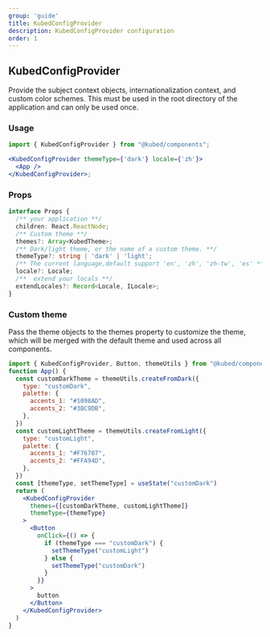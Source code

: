 ```yaml
---
group: 'guide'
title: KubedConfigProvider
description: KubedConfigProvider configuration
order: 1
---
```


## KubedConfigProvider
Provide the subject context objects, internationalization context, and custom color schemes.
This must be used in the root directory of the application and can only be used once.

### Usage

```jsx
import { KubedConfigProvider } from "@kubed/components";

<KubedConfigProvider themeType={'dark'} locale={'zh'}>
  <App />
</KubedConfigProvider>;
```

### Props
```ts
interface Props {
  /** your application **/
  children: React.ReactNode;
  /** Custom theme **/
  themes?: Array<KubedTheme>;
  /** Dark/light theme, or the name of a custom theme. **/
  themeType?: string | 'dark' | 'light';
  /** The current language,default support 'en', 'zh', 'zh-tw', 'es' **/
  locale?: Locale;
  /**  extend your locals **/
  extendLocales?: Record<Locale, ILocale>;
}
```

### Custom theme

Pass the theme objects to the themes property to customize the theme,
which will be merged with the default theme and used across all components.
```jsx
import { KubedConfigProvider, Button, themeUtils } from "@kubed/components"
function App() {
  const customDarkTheme = themeUtils.createFromDark({
    type: "customDark",
    palette: {
      accents_1: "#1098AD",
      accents_2: "#3BC9DB",
    },
  })
  const customLightTheme = themeUtils.createFromLight({
    type: "customLight",
    palette: {
      accents_1: "#F76707",
      accents_2: "#FFA94D",
    },
  })
  const [themeType, setThemeType] = useState("customDark")
  return (
    <KubedConfigProvider
      themes={[customDarkTheme, customLightTheme]}
      themeType={themeType}
    >
      <Button
        onClick={() => {
          if (themeType === "customDark") {
            setThemeType("customLight")
          } else {
            setThemeType("customDark")
          }
        }}
      >
        button
      </Button>
    </KubedConfigProvider>
  )
}
```


